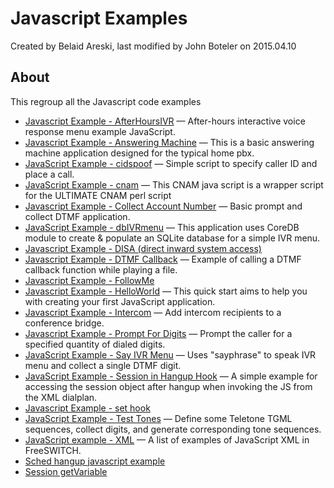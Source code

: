 
# Javascript Examples 

 Created by  Belaid Areski, last modified by  John Boteler on 2015.04.10

## About

This regroup all the Javascript code examples

* [Javascript Example - AfterHoursIVR](./Javascript-Example---AfterHoursIVR_7144104.mdx#about) — After-hours interactive voice response menu example JavaScript.
* [Javascript Example - Answering Machine](./Javascript-Example---Answering-Machine_7143487.mdx#about) — This is a basic answering machine application designed for the typical home pbx.
* [JavaScript Example - cidspoof](./JavaScript-Example---cidspoof_7144661.mdx#about) — Simple script to specify caller ID and place a call.
* [JavaScript Example - cnam](./JavaScript-Example---cnam_7144664.mdx#about) — This CNAM java script is a wrapper script for the ULTIMATE CNAM perl script
* [Javascript Example - Collect Account Number](./Javascript-Example---Collect-Account-Number_7144593.mdx#code) — Basic prompt and collect DTMF application.
* [JavaScript Example - dbIVRmenu](./JavaScript-Example---dbIVRmenu_7144656.mdx#about) — This application uses CoreDB module to create & populate an SQLite database for a simple IVR menu.
* [Javascript Example - DISA (direct inward system access)](./9634479.mdx#about)
* [Javascript Example - DTMF Callback](./Javascript-Example---DTMF-Callback_7144571.mdx#0-about) — Example of calling a DTMF callback function while playing a file.
* [Javascript Example - FollowMe](./Javascript-Example---FollowMe_9634482.mdx#about)
* [Javascript Example - HelloWorld](./Javascript-Example---HelloWorld_7144139.mdx#about) — This quick start aims to help you with creating your first JavaScript application.
* [Javascript Example - Intercom](./Javascript-Example---Intercom_7144108.mdx#about) — Add intercom recipients to a conference bridge.
* [Javascript Example - Prompt For Digits](./Javascript-Example---Prompt-For-Digits_7144118.mdx#about) — Prompt the caller for a specified quantity of dialed digits.
* [JavaScript Example - Say IVR Menu](./JavaScript-Example---Say-IVR-Menu/index.mdx#about) — Uses "sayphrase" to speak IVR menu and collect a single DTMF digit.
* [JavaScript Example - Session in Hangup Hook](./JavaScript-Example---Session-in-Hangup-Hook_7766254.mdx#about) — A simple example for accessing the session object after hangup when invoking the JS from the XML dialplan.
* [Javascript Example - set hook](./Javascript-Example---set-hook_9634690.mdx#-freeswitch--javascript-example---set-hook-)
* [JavaScript Example - Test Tones](./JavaScript-Example---Test-Tones_7144682.mdx#about) — Define some Teletone TGML sequences, collect digits, and generate corresponding tone sequences.
* [JavaScript example - XML](./JavaScript-example---XML_7144136.mdx#about) — A list of examples of JavaScript XML in FreeSWITCH.
* [Sched hangup javascript example](./Sched-hangup-javascript-example_13174181.mdx#about)
* [Session getVariable](./Session-getVariable_13174000.mdx#example)


